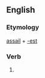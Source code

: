 ==English==

===Etymology===
[[assail]] + [[-est]]

===Verb===
'''{{PAGENAME}}'''

# {{archaic}} {{second-person singular of|[[assail]]}}
